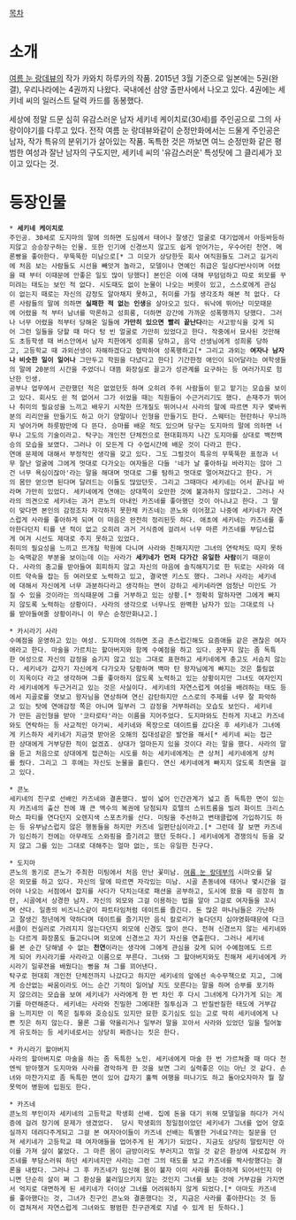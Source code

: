 [[목차]]

= 소개 =

[[여름 눈 랑데뷰]]의 작가 카와치 하루카의 작품. 2015년 3월 기준으로 일본에는 5권(완결), 우리나라에는 4권까지 나왔다. 국내에선 삼양 출판사에서 나오고 있다. 4권에는 세키네 씨의 일러스트 달력 카드를 동봉했다.

세상에 정말 드문 심히 유감스러운 남자 세키네 케이치로(30세)를 주인공으로 그의 사랑이야기를 다루고 있다. 전작 여름 눈 랑데뷰와같이 순정만화에서는 드물게 주인공은 남자, 작가 특유의 분위기가 살아있는 작품. 독특한 것은 까보면 여느 순정만화 같은 평범한 여성과 잘난 남자의 구도지만, 세키네 씨의 '유감스러운' 특성탓에 그 클리셰가 꼬이고 있다는 것.

= 등장인물 =

 * '''세키네 케이치로'''
 주인공. 30세로 도지마의 말에 의하면 도심에서 태어나 잘생긴 얼굴로 대기업에서 아등바등하지않고 승승장구하는 인물. 또한 인기에 신경쓰지 않고도 쉽게 얻어가는, 우수어린 천연. 메론빵을 좋아한다. 무뚝뚝한 미남으로[* 그 미모가 상당한듯 회사 여직원들도 그러고 길거리에 처음 보는 사람들도 시선을 빼앗겨 놀라고, 모델이나 연예인 취급은 일상다반사이며 어렸을 때 부터 이때문에 안좋은 일도 많이 당했다] 본인은 이에 대해 무덤덤하고 따로 외모를 꾸미려는 태도는 보인 적 없다. 시도때도 없이 눈물이 나오는 버릇이 있고, 스스로에게 관심이 없는지 때로는 자신의 감정도 알아채지 못하고, 취미를 가질 생각조차 해본 적 없다. 다른 사람들의 말에 의하면 '''실패한 적 없는 인생'''을 살아오고 있다. 워낙에 뛰어난 미모때문에 어렸을 적 부터 남녀를 막론하고 성희롱, 더하면 강간에 가까운 성폭행까지 당했다. 그러나 너무 어렸을 적부터 당해온 일들에 '''가만히 있으면 빨리 끝난다'''라는 사고방식을 갖게 되어 그런 일들을 당할 때 마다 텅 빈 얼굴로 가만히 있었다고 한다. 작중에서 묘사된 것만해도 초등학생 때 버스안에서 남자 치한에게 성희롱 당하고, 음악 선생님에게 성희롱 당하고, 고등학교 때 과외선생이 자해하겠다고 협박하여 성폭행하고[* 그리고 과외는 '''여자나 남자나 비슷한 일이 일어나''' 그만두고 학원을 다녔다고 한다] 기간한정 애인이 되어달라는 여학생들의 말에 20분의 시간을 주었더니 대뜸 화장실로 끌고가 성관계를 요구하는 등 여러가지로 험난한 인생.
 공부나 업무에서 곤란했던 적은 없었던듯 하며 오히려 주위 사람들이 믿고 맡기는 모습을 보이고 있다. 회사도 쉰 적 없어서 그가 쉬었을 때는 직원들이 수근거리기도 했다. 손재주가 뛰어나 취미의 필요성을 느끼고 배우기 시작한 뜨개질도 뛰어나서 사라의 말에 따르면 지구 몇바퀴분의 리리안을 만들기도 하고 아기 양말이나 인형을 만들기도 한다. 스웨터는 현란하나 무늬까지 넣어가며 하룻밤만에 다 뜬다. 승마를 배운 적도 있으며 당구는 도지마의 말에 의하면 너무나 고도의 기술이라고. 탁구는 개인전 단체전으로 현대회까지 나간 도지마를 상대로 백전백승의 모습을 보였다. 그러나 이 모든게 다 수업시간에 배운 것이 다라고 한다.
 연애 문제에 대해서 부정적인 생각을 갖고 있다. 그도 그럴것이 특유의 무뚝뚝한 표정과 너무 잘난 얼굴에 그에게 멋대로 다가오는 여자들은 다들 '네가 날 좋아하길 바라지는 않아 그건 너무 욕심이잖아'라는 말을 해대며 멋대로 그를 탐하고 멋대로 멀어져갔다고 한다. 거의 몸만 얻으면 된다며 달려드는 이들도 많았던듯. 그리고 그때마다 세키네는 어서 끝나길 바라며 가만히 있었다. 세키네에게 연애는 상대쪽이 오만한 것에 불과하지 않았다고. 그러나 사라의 의견으로 세키네는 과거 콘노의 아내인 카즈네를 좋아했던 것이 아니냐고 한다. 그 말이 맞다면 본인의 감정조차 자각하지 못한채 카즈네는 콘노와 이어졌고 나중에 세키네가 자연스럽게 사라를 좋아하게 되며 이 마음은 완전히 정리된듯 하다. 애초에 세키네는 카즈네를 좋아한다던지 티를 낸 적이 없고 오히려 과거 거식증에 걸려서 너무 마른 카즈네를 부담스럽게 여겨 시선도 제대로 주지 못하고 있었다.
 취미의 필요성을 느끼고 뜨개질 학원에 다니며 사라와 친해지지만 그녀의 연락처도 따지 못하는 숙맥같은 부분을 보이는데 이는 사라가 '''세키네가 먼저 다가간 유일한 사람'''이기 때문이다. 사라의 충고를 받아들여 회피하지 않고 자신의 마음에 솔직해지기로 한 뒤로는 사라와 데이트 약속을 잡는 등 여러모로 노력하고 있고, 결국엔 키스도 했다. 그러나 사라는 세키네에 대해서 자신에게 너무 과분하다라고 생각하는 면이 강하고 세키네라면 엄청난 미인도 가질 수 있을 것이라는 의식때문에 그를 거부하고 있는 상황.[* 정확히 말하자면 그에게 빠지지 않도록 노력하는 상황이다. 사라의 생각으로 너무나도 완벽한 남자가 있는 그대로의 나를 받아들여줄 상황이라니 이 무슨 순정만화냐고.]

 * 카시라기 사라
 수예점을 운영하고 있는 여성. 도지마에 의하면 조금 촌스럽긴해도 요즘애들 같은 괜찮은 여자애라고 한다. 마술을 가르치는 할아버지와 함께 수예점을 하고 있다. 꿈꾸지 않는 좀 독특한 여성으로 자신의 감정을 숨기지 않고 있는 그대로 표현하고 세키네에게 충고도 서슴치 않는다. 세키네가 갑자기 자신에게 다가오자 당황하며 백마 탄 왕자님에게 빠지는 것은 틀림없이 지옥이다 라고 생각하며 그를 좋아하지 않도록 노력하고 있는 상황이지만 그녀도 여자인지라 세키네에게 두근거리고 있는 것은 사실이다. 세키네의 자연스럽게 여성을 배려하는 태도 등에서 지골로를 엿보고 왕자님을 연상하며 연신 감탄하지만 스스로의 주제를 너무 잘 파악하고 있는 탓에 연애감정 쪽은 아니며 일부러 그 감정을 거부하려는 모습도 보인다. 세키네가 만든 곰인형을 받아 '코타로타'라는 이름을 지어주었다. 도지마와도 친하게 지내고 카즈네와도 연락하는 등 사교적인 아가씨. 세키네와 목장으로 데이트를 갔다온 후 세키네가 그녀에게 키스하자 세키네가 지금껏 받아온 오해의 집대성같은 발언을 해서[* 세키네 씨는 접근한 상대에게 거부당한 적이 없겠죠. 상대가 얼마든지 있을 것이다 라는 말을 했다. 사라의 말을 듣고 처음으로 상대에게 접근하는 시도를 하는 세키네에게는 큰 상처] 세키네에게 상처를 줬다. 그리고 그 후에는 자신도 눈물을 흘린다. 연신 세키네에게 빠지지 않도록 최면을 걸고 있다.

 * 콘노
 세키네의 친구로 선배인 카즈네와 결혼했다. 발이 넓어 인간관계가 넓고 좀 독특한 면이 있는지 카즈네의 출산 전에 꽤 큰 액수의 복권에 당첨되자 호텔의 스위트룸을 빌려 화이트 크리스마스 파티를 연다던지 오렌지색 스포츠카를 산다. 미팅을 주선하고 변태클럽에 가입하기도 하는 등 유부남스럽지 않은 행동들을 하지만 카즈네 일편단심이라고.[* 그런데 잘 보면 카즈네가 임신하기 전에는 아무래도 스와핑을 즐기려고 했던 듯하다.] 세키네에게 경쟁의식 등을 갖지 않고 그를 있는 그대로 대해주는 얼마 없는, 또는 유일한 친구다.

 * 도지마
 콘노의 동기로 콘노가 주최한 미팅에서 처음 만난 꽃미남. [[여름 눈 랑데부]]의 시마오를 닮은 외모를 하고 있다. 자신의 말에 따르면 자각있는 미남. 시골 촌동네에 태어나 몇시간을 걸어야 나오는 서점에서 잡지를 사다가 닥치는대로 패션을 공부하고, 도시에 왔을 때 굉장히 놀란, 시골에서 상경한 남자. 자신의 외모와 그걸 이용하는 법을 알아 그걸로 여자들을 꼬시며 산다. 일종의 비즈니스같이 파트타임처럼 데이트를 즐긴다. 돈 많은 마나님들은 가난하고 잘생긴 청년에게 약하다며 데이트를 즐기지만 음식 칼로리가 높다던지 심야영화때문에 다크서클이 컨실러로 가려지지 않는다던지 외모에 신경도 많이 쓴다. 전혀 신경쓰지 않는 세키네와는 다르게 화장품도 들고다니며 외모에 신경쓰고 자기 자신을 연출한다. 그러나 세키네를 본 순간 당해낼 수 없는 '''천연'''이라는 생각에 그에게 관심을 갖게 되어 수예점에도 드르게 되어 카시라기를 사라라고 이름으로 부른다. 그녀와 그 할아버지와도 친해져 세키네에게 카시라기 일루젼을 배웠다는 뻥을 쳐 그를 꾀어낸다.
 탁구로 현대회 개인전 단체전까지 나갔다고 하지만 세키네의 앞에선 속수무책으로 지고, 그에게 승산없는 싸움이라도 어느 순간 기적이 일어날 지도 모른다는 말을 하며 승부를 포기하지 않으려는 모습을 보여 세키네가 사라에게 한 번 차인 후 다시 그녀에게 다가가게 되는 계기를 마련해준다. 세키네는 사라와 친밀한 그에대한 질투심과 그 반질반질한 태도에 거부감을 느끼지만 이 쪽은 질투와 호승심도 있지만 묘한 호기심도 있는 고로 딱히 세키네에게 나쁜 짓은 하지 않는다. 물론 그를 약올리거나 일부러 말을 꼬아서 사라와 있었던 일을 털어놓게 유도하는 등 세키네로서는 상당히 짜증나는 짓은 한다.

 * 카시라기 할아버지
 사라의 할아버지로 마술을 하는 좀 독특한 노인. 세키네에게 마술 한 번 가르쳐줄 때 마다 천엔씩 받아챙겨 도지마와 사라를 경악하게 한 것을 보면 그리 실력좋은 이는 아닌 것 같다. 손녀와 마찬가지로 좀 독특한 면이 있어 갑자기 훌쩍 여행을 떠나기도 하고 돌아오자마자 뭘 잘못먹어 병원에 입원도 한다.

 * 카즈네
 콘노의 부인이자 세키네의 고등학교 학생회 선배. 집에 돈을 대기 위해 모델일을 하다가 거식증에 걸려 장기에 문제가 생겼었다.  당시 학생회의 청일점이었던 세키네가 그녀를 업어 양호실까지 데려다주게되고 그걸 본 여자아이들이 카즈네 선배는 특별한 거네요?라는 질문을 던져 세키네가 고등학교 때 여자애들을 업어주게 된 계기가 되었다. 지금도 상당히 말랐지만 아이를 가져 살이 불었다. 그 마른 몸이 금방이라도 부러지고 꺾일 것 같은 환상에 사로잡혀 카즈네를 부담스러워 하던 세키네지만 사라는 그런 그의 태도를 보고 카즈네를 짝사랑했다는 결론을 내렸다. 그러나 그 후 카즈네가 임신해 몸이 불자 이미 사라를 좋아하게 되어서인지 아니면 단순히 살이 쪄 그 환상을 불러일으키지 않는 것인지 그녀를 보는 것에 거부감을 가지면서 억지로 대면하게 된 세키네가 더이상 그녀를 어려워하지 않게 되었다.[* 아마도 카즈네를 좋아했다는 것, 그녀가 친구인 콘노와 결혼했다는 것, 지금은 사라를 좋아한다는 것 등이 겹쳐져서 자연스럽게 그녀와도 평범한 친구관계로 지낼 수 있게 된 듯하다.]
